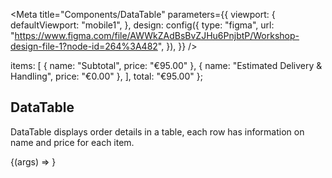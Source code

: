 

<Meta
  title="Components/DataTable"
  parameters={{
    viewport: {
      defaultViewport: "mobile1",
    },
    design: config({
      type: "figma",
      url:
        "https://www.figma.com/file/AWWkZAdBsBvZJHu6PnjbtP/Workshop-design-file-1?node-id=264%3A482",
    }),
  }}
/>

  items: [
    { name: "Subtotal", price: "€95.00" },
    { name: "Estimated Delivery & Handling", price: "€0.00" },
  ],
  total: "€95.00"
};

## DataTable

DataTable displays order details in a table, each row has information on name and price for each item.

<Canvas>
  <Story name="Default" args={tableArgs}>
    {(args) => <DataTable {...args} />}
  </Story>
</Canvas>
